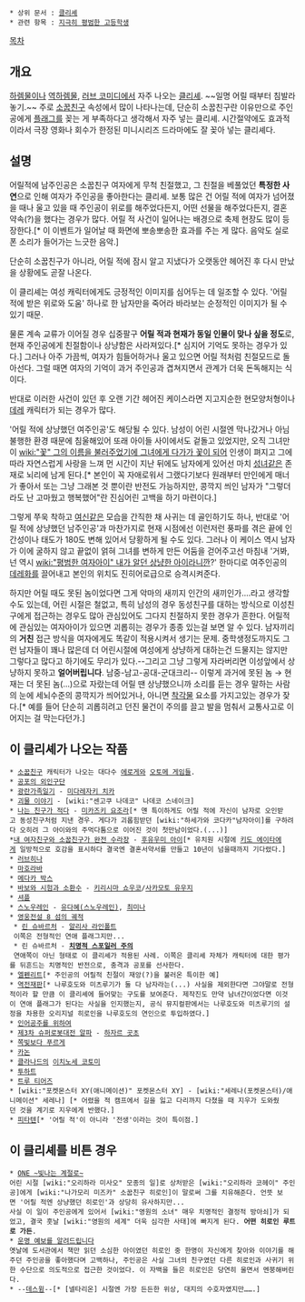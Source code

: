  * 상위 문서 : [[클리셰]]
 * 관련 항목 : [[지극히 평범한 고등학생]]

[[목차]]

== 개요 ==
[[하렘물]]이나 [[역하렘]]물, [[러브 코미디]]에서 자주 나오는 [[클리셰]]. ~~일명 어릴 때부터 침발라놓기.~~ 주로 [[소꿉친구]] 속성에서 많이 나타나는데, 단순히 소꿉친구란 이유만으로 주인공에게 [[플래그]]를 꽂는 게 부족하다고 생각해서 자주 넣는 클리셰. 시간절약에도 효과적이라서 극장 영화나 회수가 한정된 미니시리즈 드라마에도 잘 꽂아 넣는 클리셰다.

== 설명 ==
어릴적에 남주인공은 소꿉친구 여자에게 무척 친절했고, 그 친절을 베풀었던 '''특정한 사연'''으로 인해 여자가 주인공을 좋아한다는 클리셰. 보통 많은 건 어릴 적에 여자가 넘어졌을 때나 울고 있을 때 주인공이 위로를 해주었다든지, 어떤 선물을 해주었다든지, 결혼 약속(?)을 했다는 경우가 많다. 어릴 적 사건이 일어나는 배경으로 축제 현장도 많이 등장한다.[* 이 이벤트가 일어날 때 화면에 뽀송뽀송한 효과를 주는 게 많다. 음악도 실로폰 소리가 들어가는 느긋한 음악.]

단순히 소꿉친구가 아니라, 어릴 적에 잠시 알고 지냈다가 오랫동안 헤어진 후 다시 만났을 상황에도 곧잘 나온다.

이 클리셰는 여성 캐릭터에게도 긍정적인 이미지를 심어두는 데 일조할 수 있다. '어릴 적에 받은 위로와 도움' 하나로 한 남자만을 죽어라 바라보는 순정적인 이미지가 될 수 있기 때문.

물론 계속 교류가 이어질 경우 십중팔구 '''어릴 적과 현재가 동일 인물이 맞나 싶을 정도'''로, 현재 주인공에게 친절함이나 상냥함은 사라져있다.[* 심지어 기억도 못하는 경우가 있다.] 그러나 아주 가끔씩, 여자가 힘들어하거나 울고 있으면 어릴 적처럼 친절모드로 돌아선다.  그럴 때면 여자의 기억이 과거 주인공과 겹쳐지면서 관계가 더욱 돈독해지는 식이다.

반대로 이러한 사건이 있던 후 오랜 기간 헤어진 케이스라면 지고지순한 현모양처형이나 [[데레]] 캐릭터가 되는 경우가 많다.

'어릴 적에 상냥했던 여주인공'도 해당될 수 있다. 남성이 어린 시절엔 막나갔거나 아님 불행한 환경 때문에 침울해있어 또래 아이들 사이에서도 겉돌고 있었지만, 오직 그녀만이 [[wiki:"꽃" 그의 이름을 불러주었기에 그녀에게 다가가 꽃이 되어]] 인생이 펴지고 그에 따라 자연스럽게 사랑을 느껴 먼 시간이 지난 뒤에도 남자에게 있어선 마치 [[성녀]]같은 존재로 뇌리에 남게 된다.[* 본인이 꼭 자애로워서 그랬다기보다 원래부터 만인에게 매너가 좋아서 또는 그냥 그래본 것 뿐이란 반전도 가능하지만, 콩깍지 씌인 남자가 "그렇더라도 난 고마웠고 행복했어"란 진심어린 고백을 하기 마련이다.]

그렇게 쭈욱 착하고 [[여신]]같은 모습을 간직한 채 사귀는 데 골인하기도 하나, 반대로 '어릴 적에 상냥했던 남주인공'과 마찬가지로 현재 시점에선 이런저런 풍파를 겪은 끝에 인간성이나 태도가 180도 변해 있어서 당황하게 될 수도 있다.
그러나 이 케이스 역시 남자가 이에 굴하지 않고 끝없이 얽혀 그녀를 변하게 만든 어둠을 걷어주고선 마침내 '거봐, 넌 역시 [[wiki:"평범한 여자아이" 내가 알던 상냥한 아이]]라니깐?' 한마디로 여주인공의 [[데레]]화를 끌어내고 본인의 위치도 진히어로급으로 승격시켜준다.

하지만 어릴 때도 못된 놈이었다면 그게 악마의 새끼지 인간의 새끼인가....라고 생각할 수도 있는데, 어린 시절은 철없고, 특히 남성의 경우 동성친구를 대하는 방식으로 이성친구에게 접근하는 경우도 많아 관심있어도 그다지 친절하지 못한 경우가 흔한다.  어릴적에 관심있는 여자아이가 있으면 괴롭히는 경우가 종종 있는걸 보면 알 수 있다.  남자끼리의 '''거친''' 접근 방식을 여자에게도 똑같이 적용시켜서 생기는 문제. 중학생정도까지도 그런 남자들이 꽤나 많은데 더 어린시절에 여성에게 상냥하게 대하는건 드물지는 않지만 그렇다고 많다고 하기에도 무리가 있다.--그리고 그냥 그렇게 자라버리면 이성앞에서 상냥하지 못하고 '''얼어버립니다'''. 남중-남고-공대-군대크리--
이렇게 과거에 못된 놈 → 현재는 더 못된 놈(...)으로 자랐는데 어릴 땐 상냥했으니까 소리를 듣는 경우 말하는 사람의 눈에 세뇌수준의 콩깍지가 씌어있거나, 아니면 [[착각물]] 요소를 가지고있는 경우가 잦다.[* 예를 들어 단순히 괴롭히려고 던진 물건이 주의를 끌고 발을 멈춰서 교통사고로 이어지는 걸 막는다던가.]
== 이 클리셰가 나오는 작품 ==
 * [[소꿉친구]] 캐릭터가 나오는 대다수 [[에로게]]와 [[오토메 게임]]들.
 * [[공포의 외인구단]]
 * [[광란가족일기]] - [[미다레자키 치카]]
 * [[괴물 이야기]] - [wiki:"센고쿠 나데코" 나데코 스네이크]
 * [[나는 친구가 적다]] - [[미카즈키 요조라]][* 얜 특이하게도 어릴 적에 자신이 남자로 오인받고 동성친구처럼 지낸 경우. 게다가 괴롭힘받던 [wiki:"하세가와 코다카"남자아이]를 구하려다 오히려 그 아이와의 주먹다툼으로 이어진 것이 첫만남이었다.(...)]
 *[[내 여자친구와 소꿉친구가 완전 수라장]] - [[후유우미 아이]][* 유치원 시절에 [[키도 에이타]]에게 일방적으로 호감을 표시하다 결국엔 결혼서약서를 만들고 10년이 넘을때까지 기다렸다.]
 * [[러브히나]]
 * [[마호라바]]
 * [[메다카 박스]]
 * [[바보와 시험과 소환수]] - [[키리시마 쇼우코]]/[[사카모토 유우지]]
 * [[셔플]]
 * [[스노우레인]] - [[유다혜(스노우레인)]], [[최미나]]
 * [[섬의 궤적|영웅전설 8 섬의 궤적]]
  * [[린 슈바르처]] - [[알리사 라인폴트]]
  이쪽은 전형적인 연애 플래그지만...
  * 린 슈바르처 - '''[[길리어스 오스본|치명적 스포일러 주의]]'''
  연애쪽이 아닌 형태로 이 클리셰가 적용된 사례. 이쪽은 클리셰 자체가 캐릭터에 대한 평가를 뒤흔드는 치명적인 반전으로, 충격과 공포를 선사한다.
 * [[엘펜리트]][* 주인공의 어릴적 친절이 재앙(?)을 불러온 특이한 예]
 * [[역전재판]][* 나루호도와 미츠루기가 둘 다 남자라는(...) 사실을 제외한다면 그야말로 전형적이라 할 만큼 이 클리셰에 들어맞는 구도를 보여준다. 제작진도 만약 남녀간이었다면 이것이 연애 플래그가 된다는 사실을 인지했는지, 공식 뮤지컬판에서는 나루호도와 미츠루기의 설정을 차용한 오리지널 히로인을 나루호도의 연인으로 투입하였다.]
 * [[인어공주를 위하여]]
 * [[제3차 슈퍼로봇대전 알파]] - [[하자르 곳초]]
 * [[쪽빛보다 푸르게]]
 * [[카논]]
 * [[클라나드]]의 [[이치노세 코토미]]
 * [[투하트]]
 * [[트루 티어즈]]
 * [wiki:"포켓몬스터 XY(애니메이션)" 포켓몬스터 XY] - [wiki:"세레나(포켓몬스터)/애니메이션" 세레나] [* 어렸을 적 캠프에서 길을 잃고 다리까지 다쳤을 때 지우가 도와줬던 것을 계기로 지우에게 반했다.]
 * [[피타텐]][* '어릴 적'이 아니라 '전생'이라는 것이 특이점.]

== 이 클리셰를 비튼 경우 ==
 * [[ONE ~빛나는 계절로~]]
 어린 시절 [wiki:"오리하라 미사오" 모종의 일]로 상처받은 [wiki:"오리하라 코헤이" 주인공]에게 [wiki:"나가모리 미즈카" 소꿉친구 히로인]이 말로써 그를 치유해준다. 언뜻 보면 '어릴 적엔 상냥했던 히로인'과 상당히 유사하지만...
 사실 이 일이 주인공에게 있어서 [wiki:"영원의 소녀" 매우 치명적인 결정적 방아쇠]가 되었고, 결국 훗날 [wiki:"영원의 세계" 더욱 심각한 사태]에 빠지게 된다. '''어떤 히로인 루트로 가든'''.
 * [[운명 예보를 알려드립니다]]
 옛날에 도서관에서 책만 읽던 소심한 아이였던 히로인 중 한명이 자신에게 찾아와 이야기를 해주던 주인공을 좋아했다며 고백하나, 주인공은 사실 그녀의 친구였던 다른 히로인과 사귀기 위한 수단으로 의도적으로 접근한 것이었다. 이 자백을 들은 히로인은 당연히 울면서 멘붕해버린다.
 * --[[데스윙]]--[* [넬타리온] 시절엔 가장 든든한 위상, 대지의 수호자였지만…….]
